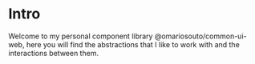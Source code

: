 
<Meta title="Intro" />

# Intro

Welcome to my personal component library @omariosouto/common-ui-web, here you will find the abstractions that I like to work with and the interactions between them.